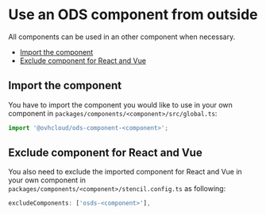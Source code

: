 
<Meta title="Contributing/How to's/Use an ODS component from outside" />

# Use an ODS component from outside

All components can be used in an other component when necessary.

<!-- TOC -->

* [Import the component](#import-the-component)
* [Exclude component for React and Vue](#exclude-component-for-react-and-vue)

<!-- TOC -->

## Import the component
You have to import the component you would like to use in your own component in `packages/components/<component>/src/global.ts`:
``` typescript
import '@ovhcloud/ods-component-<component>';
```

## Exclude component for React and Vue

You also need to exclude the imported component for React and Vue in your own component in `packages/components/<component>/stencil.config.ts` as following:
``` typescript
excludeComponents: ['osds-<component>'],
```
